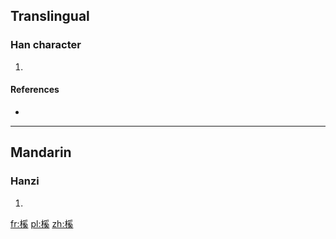 ==Translingual==

===Han character===
{{Han char|rn=75|rad=木|as=10|sn=14|four=42934|canj=DBVK|ids=⿰木奚}}

# {{defn|Han|sort=木10}}

====References====
* {{Han ref|kx=0545.130|dkj=15296|dj=0933.040|hdz=21265.070|uh=69BD|ud=27069|bh=E250|bd=57936}}

----

==Mandarin==

===Hanzi===
{{cmn-hanzi|pin=[[xī]] ([[xi1]])|wg=hsi<sup>1</sup>}}

# {{defn|lang=cmn|sort=木10}}

[[fr:榽]]
[[pl:榽]]
[[zh:榽]]